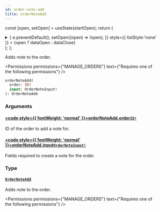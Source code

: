 ```yaml
---
id: order-note-add
title: orderNoteAdd
---
```






const [open, setOpen] = useState(startOpen);
return (
<details {...(open ? { open: true } : {})} className="details" style={{ border:'none', boxShadow:'none', background:'var(--ifm-background-color)' }}>
<summary
onClick={(e) => {
e.preventDefault();
setOpen((open) => !open);
}}
style={{ listStyle:'none' }} >
{open ? dataOpen : dataClose}
</summary>
{open && children}
</details>
);
};

Adds note to the order.


<Permissions permissions={"MANAGE_ORDERS"} text={"Requires one of the following permissions"} />


```graphql
orderNoteAdd(
  order: ID!
  input: OrderNoteInput!
): OrderNoteAdd
```

### Arguments

#### [<code style={{ fontWeight: 'normal' }}>orderNoteAdd.<b>order</b></code>](#)<Bullet />[`ID!`](../../../api-reference/miscellaneous/scalars/id.mdx) <Badge class="badge badge--secondary" text="non-null"/> <Badge class="badge badge--secondary" text="scalar"/> <Badge class="badge badge--secondary" text="miscellaneous"/>

ID of the order to add a note for.

#### [<code style={{ fontWeight: 'normal' }}>orderNoteAdd.<b>input</b></code>](#)<Bullet />[`OrderNoteInput!`](../../../api-reference/orders/inputs/order-note-input.mdx) <Badge class="badge badge--secondary" text="non-null"/> <Badge class="badge badge--secondary" text="input"/> <Badge class="badge badge--secondary" text="orders"/>

Fields required to create a note for the order.

### Type

#### [`OrderNoteAdd`](../../../api-reference/orders/objects/order-note-add.mdx) <Badge class="badge badge--secondary" text="object"/> <Badge class="badge badge--secondary" text="orders"/>

Adds note to the order.


<Permissions permissions={"MANAGE_ORDERS"} text={"Requires one of the following permissions"} />



